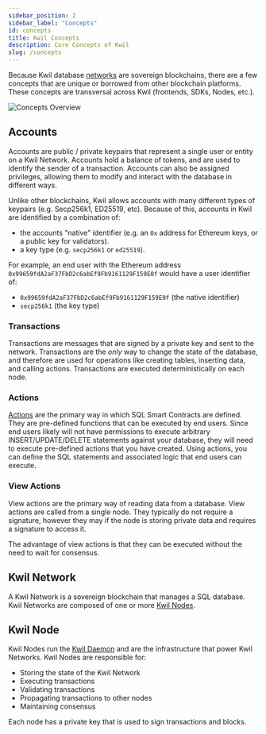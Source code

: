 ```yaml
---
sidebar_position: 2
sidebar_label: "Concepts"
id: concepts
title: Kwil Concepts
description: Core Concepts of Kwil
slug: /concepts
---
```


Because Kwil database [networks](#kwil-network) are sovereign blockchains, there are a few concepts that are unique or borrowed from other
blockchain platforms. These concepts are transversal across Kwil (frontends, SDKs, Nodes, etc.).

<div style={{ display: "flex", justifyContent: "center" }}>
    <img src={require('../static/img/kwil-concepts.png').default} alt="Concepts Overview" />
</div>

## Accounts

Accounts are public / private keypairs that represent a single user or entity on a Kwil Network. Accounts hold a balance of tokens, and are used to identify
the sender of a transaction. Accounts can also be assigned privileges, allowing them to modify and interact with the database in different ways.

Unlike other blockchains, Kwil allows accounts with many different types of keypairs (e.g. Secp256k1, ED25519, etc). Because of this, accounts in Kwil
are identified by a combination of:
- the accounts "native" identifier (e.g. an `0x` address for Ethereum keys, or a public key for validators).
- a key type (e.g. `secp256k1` or `ed25519`).

For example, an end user with the Ethereum address `0x99659fdA2aF37FbD2c6abEf9Fb9161129F159E0f` would have a user identifier of:
- `0x99659fdA2aF37FbD2c6abEf9Fb9161129F159E0f` (the native identifier)
- `secp256k1` (the key type)

### Transactions

Transactions are messages that are signed by a private key and sent to the network. Transactions are the _only_ way to change the state of the database,
and therefore are used for operations like creating tables, inserting data, and calling actions. Transactions are executed deterministically on each node.

### Actions

[Actions](/docs/language/actions) are the primary way in which SQL Smart Contracts are defined. They are pre-defined functions that can be executed by end users.
Since end users likely will not have permissions to execute arbitrary INSERT/UPDATE/DELETE statements against your database,
they will need to execute pre-defined actions that you have created. Using actions, you can define the SQL statements and associated
logic that end users can execute.

### View Actions

View actions are the primary way of reading data from a database. View actions are called from a single node. They typically do not require a signature,
however they may if the node is storing private data and requires a signature to access it.

The advantage of view actions is that they can be executed without the need to wait for consensus.

## Kwil Network

A Kwil Network is a sovereign blockchain that manages a SQL database. Kwil Networks are composed of one or more [Kwil Nodes](#kwil-node).

## Kwil Node

Kwil Nodes run the [Kwil Daemon](/docs/category/node) and are the infrastructure that power Kwil Networks. Kwil Nodes are responsible for:

- Storing the state of the Kwil Network
- Executing transactions
- Validating transactions
- Propagating transactions to other nodes
- Maintaining consensus

Each node has a private key that is used to sign transactions and blocks.